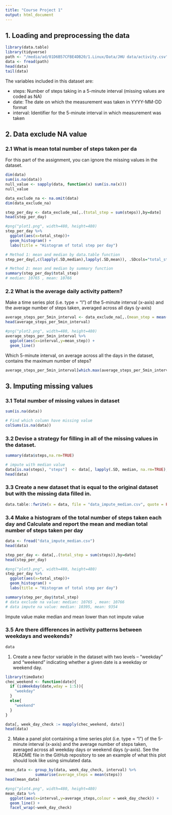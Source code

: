 ```yaml
---
title: "Course Project 1"
output: html_document
---
```

## 1. Loading and preprocessing the data
```r
library(data.table)
library(tidyverse)
path <- "/media/ad/01D6B57CFBE4DB20/1.Linux/Data/JHU data/activity.csv"
data <- fread(path)
head(data)
tail(data)
```
The variables included in this dataset are:

- steps: Number of steps taking in a 5-minute interval (missing values are coded as NA)
- date: The date on which the measurement was taken in YYYY-MM-DD format
- interval: Identifier for the 5-minute interval in which measurement was taken

## 2. Data exclude NA value

### 2.1 What is mean total number of steps taken per da
For this part of the assignment, you can ignore the missing values in the dataset.
```r
dim(data)
sum(is.na(data))
null_value <- sapply(data, function(x) sum(is.na(x)))
null_value
```

```r
data_exclude_na <- na.omit(data)
dim(data_exclude_na)
```

```r
step_per_day <- data_exclude_na[,.(total_step = sum(steps)),by=date]
head(step_per_day)
```


```r
#png("plot1.png", width=480, height=480)
step_per_day %>% 
  ggplot(aes(x=total_step))+
  geom_histogram() +
  labs(title = "Histogram of total step per day")
```


```r
# Method 1: mean and median by data.table function
step_per_day[,c(lapply(.SD,median),lapply(.SD,mean)), .SDcols="total_step"]
```

```r
# Method 2: mean and median by summary function
summary(step_per_day$total_step) 
# median: 10765 , mean: 10766
```
### 2.2 What is the average daily activity pattern?

Make a time series plot (i.e. \color{red}{\verb|type = "l"|}type = "l") of the 5-minute interval (x-axis) and the average number of steps taken, averaged across all days (y-axis)

```r
average_steps_per_5min_interval <- data_exclude_na[,.(mean_step = mean(steps)),by=interval]
head(average_steps_per_5min_interval)
```


```r
#png("plot2.png", width=480, height=480)
average_steps_per_5min_interval %>% 
  ggplot(aes(x=interval,y=mean_step)) +
  geom_line()
```

Which 5-minute interval, on average across all the days in the dataset, contains the maximum number of steps?

```r
average_steps_per_5min_interval[which.max(average_steps_per_5min_interval$mean_step)]
```

## 3. Imputing missing values

### 3.1 Total number of missing values in dataset
```r
sum(is.na(data))
```


```r
# Find which column have missing value
colSums(is.na(data))
```

### 3.2 Devise a strategy for filling in all of the missing values in the dataset.

```r
summary(data$steps,na.rm=TRUE)
```

```r
# impute with median value
data[is.na(steps), "steps"]  <- data[, lapply(.SD, median, na.rm=TRUE), .SDcols = "steps"]
head(data)
```
### 3.3 Create a new dataset that is equal to the original dataset but with the missing data filled in.

```r
data.table::fwrite(x = data, file = "data_impute_median.csv", quote = FALSE)
```

### 3.4 Make a histogram of the total number of steps taken each day and Calculate and report the mean and median total number of steps taken per day
```r
data <- fread("data_impute_median.csv")
head(data)
```


```r
step_per_day <- data[,.(total_step = sum(steps)),by=date]
head(step_per_day)
```


```r
#png("plot3.png", width=480, height=480)
step_per_day %>% 
  ggplot(aes(x=total_step))+
  geom_histogram() +
  labs(title = "Histogram of total step per day")
```

```r
summary(step_per_day$total_step) 
# data exclude na value: median: 10765 , mean: 10766
# data impute na value: median: 10395, mean: 9354
```
Impute value make median and mean lower than not impute value

### 3.5 Are there differences in activity patterns between weekdays and weekends?
```r
data
```
1. Create a new factor variable in the dataset with two levels – “weekday” and “weekend” indicating whether a given date is a weekday or weekend day.

```r
library(timeDate)
chec_weekend <- function(date){
  if (isWeekday(date,wday = 1:5)){
    "weekday"
  }
  else{
    "weekend"
  }
}
```

```r
data[, week_day_check := mapply(chec_weekend, date)]
head(data)
```

2. Make a panel plot containing a time series plot (i.e. \color{red}{\verb|type = "l"|}type = "l") of the 5-minute interval (x-axis) and the average number of steps taken, averaged across all weekday days or weekend days (y-axis). See the README file in the GitHub repository to see an example of what this plot should look like using simulated data.
```r
mean_data <- group_by(data, week_day_check, interval) %>%
             summarise(average_steps = mean(steps))
head(mean_data)
```


```r
#png("plot4.png", width=480, height=480)
mean_data %>% 
  ggplot(aes(x=interval,y=average_steps,colour = week_day_check)) +
  geom_line() +
  facet_wrap(~week_day_check)
```

